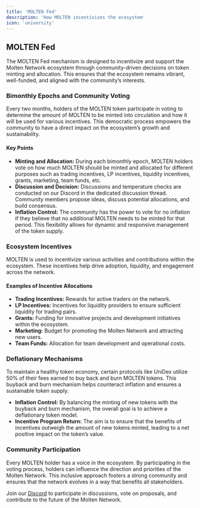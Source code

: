 ```yaml
---
title: 'MOLTEN Fed'
description: 'How MOLTEN incentivizes the ecosystem'
icon: 'university'
---
```


## MOLTEN Fed

The MOLTEN Fed mechanism is designed to incentivize and support the Molten Network ecosystem through community-driven decisions on token minting and allocation. This ensures that the ecosystem remains vibrant, well-funded, and aligned with the community’s interests.

### Bimonthly Epochs and Community Voting

Every two months, holders of the MOLTEN token participate in voting to determine the amount of MOLTEN to be minted into circulation and how it will be used for various incentives. This democratic process empowers the community to have a direct impact on the ecosystem’s growth and sustainability.

#### Key Points

- **Minting and Allocation:** During each bimonthly epoch, MOLTEN holders vote on how much MOLTEN should be minted and allocated for different purposes such as trading incentives, LP incentives, liquidity incentives, grants, marketing, team funds, etc.
- **Discussion and Decision:** Discussions and temperature checks are conducted on our Discord in the dedicated discussion thread. Community members propose ideas, discuss potential allocations, and build consensus.
- **Inflation Control:** The community has the power to vote for no inflation if they believe that no additional MOLTEN needs to be minted for that period. This flexibility allows for dynamic and responsive management of the token supply.

### Ecosystem Incentives

MOLTEN is used to incentivize various activities and contributions within the ecosystem. These incentives help drive adoption, liquidity, and engagement across the network.

#### Examples of Incentive Allocations

- **Trading Incentives:** Rewards for active traders on the network.
- **LP Incentives:** Incentives for liquidity providers to ensure sufficient liquidity for trading pairs.
- **Grants:** Funding for innovative projects and development initiatives within the ecosystem.
- **Marketing:** Budget for promoting the Molten Network and attracting new users.
- **Team Funds:** Allocation for team development and operational costs.

### Deflationary Mechanisms

To maintain a healthy token economy, certain protocols like UniDex utilize 50% of their fees earned to buy back and burn MOLTEN tokens. This buyback and burn mechanism helps counteract inflation and ensures a sustainable token supply.

- **Inflation Control:** By balancing the minting of new tokens with the buyback and burn mechanism, the overall goal is to achieve a deflationary token model.
- **Incentive Program Return:** The aim is to ensure that the benefits of incentives outweigh the amount of new tokens minted, leading to a net positive impact on the token’s value.

### Community Participation

Every MOLTEN holder has a voice in the ecosystem. By participating in the voting process, holders can influence the direction and priorities of the Molten Network. This inclusive approach fosters a strong community and ensures that the network evolves in a way that benefits all stakeholders.

Join our [Discord](https://discord.gg/moltennetwork) to participate in discussions, vote on proposals, and contribute to the future of the Molten Network.

